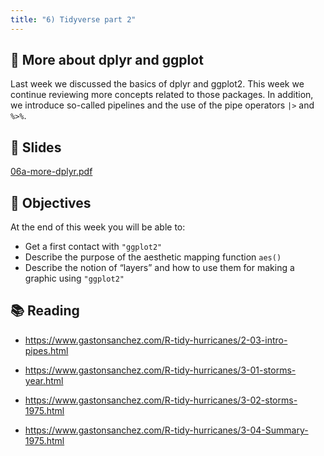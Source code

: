 ```yaml
---
title: "6) Tidyverse part 2"
---
```



## 📖 More about dplyr and ggplot

Last week we discussed the basics of dplyr and ggplot2. This week we continue 
reviewing more concepts related to those packages. In addition, we introduce 
so-called pipelines and the use of the pipe operators `|>` and `%>%`.



## 📰 Slides

[06a-more-dplyr.pdf](../slides/06a-more-dplyr.pdf)



## 🎯 Objectives

At the end of this week you will be able to:

- Get a first contact with `"ggplot2"`
- Describe the purpose of the aesthetic mapping function `aes()`
- Describe the notion of "layers" and how to use them for making a graphic using `"ggplot2"`
 


## 📚 Reading

- <a href="https://www.gastonsanchez.com/R-tidy-hurricanes/2-03-intro-pipes.html" target="_blank">https://www.gastonsanchez.com/R-tidy-hurricanes/2-03-intro-pipes.html</a>

- <a href="https://www.gastonsanchez.com/R-tidy-hurricanes/3-01-storms-year.html" target="_blank">https://www.gastonsanchez.com/R-tidy-hurricanes/3-01-storms-year.html</a>

- <a href="https://www.gastonsanchez.com/R-tidy-hurricanes/3-02-storms-1975.html" target="_blank">https://www.gastonsanchez.com/R-tidy-hurricanes/3-02-storms-1975.html</a>

- <a href="https://www.gastonsanchez.com/R-tidy-hurricanes/3-04-summary-1975.html" target="_blank">https://www.gastonsanchez.com/R-tidy-hurricanes/3-04-Summary-1975.html</a>



